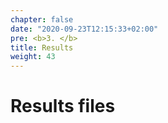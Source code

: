 ```yaml
---
chapter: false
date: "2020-09-23T12:15:33+02:00"
pre: <b>3. </b>
title: Results
weight: 43
---
```


# Results files
